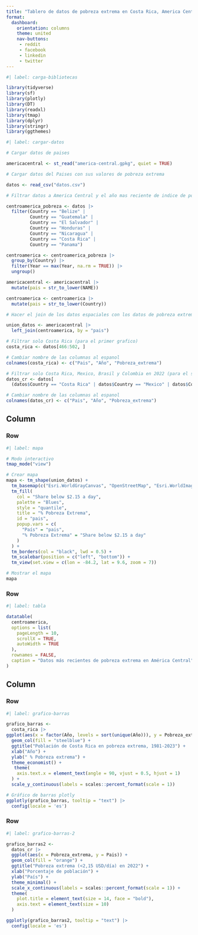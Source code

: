 ---
title: "Tablero de datos de pobreza extrema en Costa Rica, America Central y America Latina"
format:
  dashboard:
    orientation: columns
    theme: united
    nav-buttons: 
     - reddit
     - facebook
     - linkedin
     - twitter
---

```{r}
#| label: carga-bibliotecas

library(tidyverse)
library(sf)
library(plotly)
library(DT)
library(readxl)
library(tmap)
library(dplyr)
library(stringr)
library(ggthemes)
```

```{r}
#| label: cargar-datos

# Cargar datos de paises

americacentral <- st_read("america-central.gpkg", quiet = TRUE)

# Cargar datos del Paises con sus valores de pobreza extrema

datos <- read_csv("datos.csv")

# Filtrar datos a America Central y el año mas reciente de indice de pobreza extrema

centroamerica_pobreza <- datos |> 
  filter(Country == "Belize" |
         Country == "Guatemala" |
         Country == "El Salvador" |
         Country == "Honduras" |
         Country == "Nicaragua" |
         Country == "Costa Rica" |
         Country == "Panama")

centroamerica <- centroamerica_pobreza |> 
  group_by(Country) |> 
  filter(Year == max(Year, na.rm = TRUE)) |> 
  ungroup()

americacentral <- americacentral |> 
  mutate(pais = str_to_lower(NAME))

centroamerica <- centroamerica |> 
  mutate(pais = str_to_lower(Country))

# Hacer el join de los datos espaciales con los datos de pobreza extrema

union_datos <- americacentral |> 
  left_join(centroamerica, by = "pais")

# Filtrar solo Costa Rica (para el primer grafico)
costa_rica <- datos[466:502, ]

# Cambiar nombre de las columnas al espanol
colnames(costa_rica) <- c("Pais", "Año", "Pobreza_extrema")

# Filtrar solo Costa Rica, Mexico, Brasil y Colombia en 2022 (para el segundo grafico)
datos_cr <- datos[
  (datos$Country == "Costa Rica" | datos$Country == "Mexico" | datos$Country == "Brazil" | datos$Country == "Colombia") & datos$Year == "2022", ]

# Cambiar nombre de las columnas al espanol
colnames(datos_cr) <- c("Pais", "Año", "Pobreza_extrema")

```

## Column {width="50%"}

### Row

```{r}
#| label: mapa

# Modo interactivo
tmap_mode("view")

# Crear mapa
mapa <- tm_shape(union_datos) +
  tm_basemap(c("Esri.WorldGrayCanvas", "OpenStreetMap", "Esri.WorldImagery")) +
  tm_fill(
    col = "Share below $2.15 a day",
    palette = "Blues",
    style = "quantile",
    title = "% Pobreza Extrema",
    id = "pais",
    popup.vars = c(
      "País" = "pais",
      "% Pobreza Extrema" = "Share below $2.15 a day"
    )
  ) +
  tm_borders(col = "black", lwd = 0.5) +
  tm_scalebar(position = c("left", "bottom")) +
  tm_view(set.view = c(lon = -84.2, lat = 9.6, zoom = 7))

# Mostrar el mapa
mapa

```

### Row

```{r}
#| label: tabla

datatable(
  centroamerica,
  options = list(
    pageLength = 10,
    scrollX = TRUE,
    autoWidth = TRUE
  ),
  rownames = FALSE,
  caption = "Datos más recientes de pobreza extrema en América Central"
)

```


## Column {width="50%"}

### Row

```{r}
#| label: grafico-barras

grafico_barras <-
  costa_rica |>
ggplot(aes(x = factor(Año, levels = sort(unique(Año))), y = Pobreza_extrema)) +
  geom_col(fill = "steelblue") +
  ggtitle("Población de Costa Rica en pobreza extrema, 1981-2023") +
  xlab("Año") +
  ylab(" % Pobreza extrema") +
  theme_economist() +
   theme(
    axis.text.x = element_text(angle = 90, vjust = 0.5, hjust = 1)
  ) +
  scale_y_continuous(labels = scales::percent_format(scale = 1))

# Gráfico de barras plotly
ggplotly(grafico_barras, tooltip = "text") |> 
  config(locale = 'es')
```

### Row

```{r}
#| label: grafico-barras-2

grafico_barras2 <-
  datos_cr |>
  ggplot(aes(x = Pobreza_extrema, y = Pais)) +
  geom_col(fill = "orange") +
  ggtitle("Pobreza extrema (<2,15 USD/día) en 2022") +
  xlab("Porcentaje de población") +
  ylab("País") +
  theme_minimal() +
  scale_x_continuous(labels = scales::percent_format(scale = 1)) +
  theme(
    plot.title = element_text(size = 14, face = "bold"),
    axis.text = element_text(size = 10)
  )

ggplotly(grafico_barras2, tooltip = "text") |> 
  config(locale = 'es')
```

